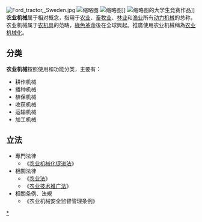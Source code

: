 {{Unreferenced|time=2021-05-15T08:35:24+00:00}}
[[File:Ford_tractor,_Sweden.jpg|right]]
[[File:Agricultural_machinery_-_geograph.org.uk_-_1181283.jpg|缩略图]]
[[File:Yard_of_Robert_Wraight,_Agricultural_Machinery_suppliers,_Ashford,_Kent_-_geograph.org.uk_-_370030.jpg|缩略图]]]]
[[File:新疆生产建设兵团_棉花机械化施肥设备_02.jpg|缩略图]]的大学生竞赛作品]]
'''农业机械'''属于相对概念，指用于[[农业|农业]]、[[畜牧业|畜牧业]]、[[林业|林业]]和[[渔业|渔业]]所有[[动力机械|动力机械]]的总称，农业机械属于[[农机具|农机具]]的范畴，[[綠色革命|綠色革命]]後在全球興起。推廣使用农业机械稱為[[农业机械化|农业机械化]]。

==分类==
'''农业机械'''按照使用和功能分类，主要有：
*耕作机械
*播种机械
*植保机械
*收获机械
*运输机械
*加工机械

==立法==
*專門法律
**《[[中华人民共和国农业机械化促进法|农业机械化促进法]]》
*相關法律
**《[[中华人民共和国农业法|农业法]]》
**《[[中华人民共和国农业技术推广法|农业技术推广法]]》
*相關条例、法規
**《农业机械安全监督管理条例》


[[Category:农业机械|*]]
{{agri-stub}}